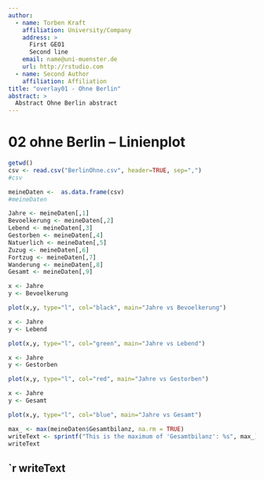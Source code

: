 ```yaml
---
author:
  - name: Torben Kraft
    affiliation: University/Company
    address: >
      First GEO1
      Second line
    email: name@uni-muenster.de
    url: http://rstudio.com
  - name: Second Author
    affiliation: Affiliation
title: "overlay01 - Ohne Berlin"
abstract: >
  Abstract Ohne Berlin abstract
---
```


# 02 ohne Berlin -- Linienplot

```r
getwd()
csv <- read.csv("BerlinOhne.csv", header=TRUE, sep=",")
#csv

meineDaten <-  as.data.frame(csv)
#meineDaten

Jahre <- meineDaten[,1]
Bevoelkerung <- meineDaten[,2]
Lebend <- meineDaten[,3]
Gestorben <- meineDaten[,4]
Natuerlich <- meineDaten[,5]
Zuzug <- meineDaten[,6]
Fortzug <- meineDaten[,7]
Wanderung <- meineDaten[,8]
Gesamt <- meineDaten[,9]

```
```r
x <- Jahre
y <- Bevoelkerung

plot(x,y, type="l", col="black", main="Jahre vs Bevoelkerung")
```
```r
x <- Jahre
y <- Lebend

plot(x,y, type="l", col="green", main="Jahre vs Lebend")
```
```r
x <- Jahre
y <- Gestorben

plot(x,y, type="l", col="red", main="Jahre vs Gestorben")
```
```r
x <- Jahre
y <- Gesamt

plot(x,y, type="l", col="blue", main="Jahre vs Gesamt")
```

```r
max_ <- max(meineDaten$Gesamtbilanz, na.rm = TRUE)
writeText <- sprintf("This is the maximum of 'Gesamtbilanz': %s", max_)
writeText
```
## `r writeText
